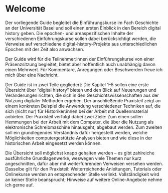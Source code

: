 # Welcome {.unnumbered}

Der vorliegende Guide begleitet die Einführungskurse im Fach Geschichte an der Universität Basel und soll einen ersten Einblick in den Bereich digital history geben. 
Die epochen- und areaspezifischen Inhalte der verschiedenen Einführungskurse sollen dabei berücksichtigt werden, die Verweise auf verschiedene digital-history-Projekte aus unterschiedlichen Epochen mit der Zeit also anwachsen.

Der Guide wird für die Teilnehmer:innen der Einführungskurse von einer Präsenzsitzung begleitet, bietet aber hoffentlich auch unabhängig davon einen Mehrwert. 
Für Kommentare, Anregungen oder Beschwerden freue ich mich über eine Nachricht.


Der Guide ist in zwei Teile gegliedert: 
Die Kapitel 1--5 sollen eine erste Übersicht über "digital history" bieten und den Blick auf Neuerungen und Veränderungen richten, die sich in den Geschichtswissenschaften aus der Nutzung digitaler Methoden ergeben. 
Der anschließende Praxisteil zeigt an einem konkreten Beispiel die Anwendung verschiedener Techniken auf, die sich (nicht nur) für Historiker:innen bei der Arbeit mit Quellenmaterial anbieten. 
Der Praxisteil verfolgt dabei zwei Ziele: 
Zum einen sollen Hemmungen bei der Arbeit mit dem Computer, die über die Nutzung als elektronische Schreibmaschine hinausgeht, abgebaut werden.
Zum zweiten soll ein grundlegendes Verständnis dafür hergestellt werden, welche Möglichkeiten computergestützte Analysen bieten und wie diese in der historischen Arbeit eingesetzt werden können. 

Die Übersicht soll möglichst knapp gehalten werden -- es gibt zahlreiche ausführliche Grundlagenwerke, weswegen viele Themen nur kurz angeschnitten, dafür aber mit weiterführenden Verweisen versehen werden.
Dasselbe gilt für den Praxisteil: 
Weiterreichende Anleitungen, Tutorials oder Onlinekurse werden an entsprechender Stelle verlinkt.
Vollständigkeit wird an keiner Stelle beansprucht; 
Hinweise auf weitere Online-Angebote nehme ich gerne auf.
